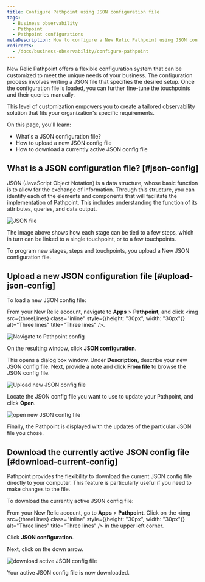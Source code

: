 ```yaml
---
title: Configure Pathpoint using JSON configuration file
tags:
  - Business observability
  - Pathpoint
  - Pathpoint configurations
metaDescription: How to configure a New Relic Pathpoint using JSON configuration file.
redirects: 
  - /docs/business-observability/configure-pathpoint
---
```







New Relic Pathpoint offers a flexible configuration system that can be customized to meet the unique needs of your business. The configuration process involves writing a JSON file that specifies the desired setup. Once the configuration file is loaded, you can further fine-tune the touchpoints and their queries manually. 

This level of customization empowers you to create a tailored observability solution that fits your organization's specific requirements.

On this page, you'll learn:

* What's a JSON configuration file?
* How to upload a new JSON config file
* How to download a currently active JSON config file

## What is a JSON configuration file? [#json-config]

JSON (JavaScript Object Notation) is a data structure, whose basic function is to allow for the exchange of information. Through this structure, you can identify each of the elements and components that will facilitate the implementation of Pathpoint. This includes understanding the function of its attributes, queries, and data output. 

<img
  title="JSON file"
  alt="JSON file"
  src={jsonfile}
/>

The image above shows how each stage can be tied to a few steps, which in turn can be linked to a single touchpoint, or to a few touchpoints. 

To program new stages, steps and touchpoints, you upload a New JSON configuration file.

## Upload a new JSON configuration file [#upload-json-config]

To load a new JSON config file:

<Steps>

<Step>

From your New Relic account, navigate to **Apps** > **Pathpoint**, and click <img src={threeLines} class="inline" style={{height: "30px", width: "30px"}} alt="Three lines" title="Three lines" />.

<img
  title="Navigate to Pathpoint config"
  alt="Navigate to Pathpoint config"
  src={pathpointConfig}
/>

</Step>

<Step>

On the resulting window, click **JSON configuration**.


</Step>

<Step>

This opens a dialog box window. Under **Description**, describe your new JSON config file. Next, provide a note and click **From file** to browse the JSON config file.

<img
  title="Upload new JSON config file"
  alt="Upload new JSON config file"
  src={uploadJson}
/>

</Step>

<Step>

Locate the JSON config file you want to use to update your Pathpoint, and click **Open**.

<img
  title="open new JSON config file"
  alt="open new JSON config file"
  src={openFile}
/>

</Step>

Finally, the Pathpoint is displayed with the updates of the particular JSON file you chose.

</Steps>

## Download the currently active JSON config file [#download-current-config]

Pathpoint provides the flexibility to download the current JSON config file directly to your computer. This feature is particularly useful if you need to make changes to the file.

To download the currently active JSON config file:

<Steps>

<Step>

From your New Relic account, go to **Apps** > **Pathpoint**. Click on the <img src={threeLines} class="inline" style={{height: "30px", width: "30px"}} alt="Three lines" title="Three lines" /> in the upper left corner. 


</Step>

<Step>

Click **JSON configuration**.

</Step>

<Step>

Next, click on the down arrow.

<img
  title="download active JSON config file"
  alt="download active JSON config file"
  src={downloadFile}
/>

</Step>

Your active JSON config file is now downloaded.

</Steps>
